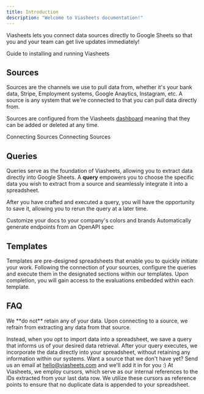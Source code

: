 ```yaml
---
title: Introduction
description: "Welcome to Viasheets documentation!"
---
```


Viasheets lets you connect data sources directly to Google Sheets so that you and your team can get live updates immediately!

<CardGroup cols={1}>
  <Card
    title="Quickstart"
    icon="rocket"
    href="/quickstart"
  >
    Guide to installing and running Viasheets
  </Card>
</CardGroup>

## Sources
Sources are the channels we use to pull data from, whether it's your bank data, Stripe, Employment systems, Google Anaytics, Instagram, etc. A source is any system that we're connected to that you can pull data directly from.

Sources are configured from the Viasheets [dashboard](https://dash.viasheets.com/dashboard) meaning that they can be added or deleted at any time.

<CardGroup cols={2}>
  <Card
    title="Connect a Source"
    icon="plus"
    href="/sources/connect"
  >
    Connecting Sources
  </Card>
  <Card
    title="Delete a Source"
    icon="trash"
    href="/sources/delete"
  >
    Connecting Sources
  </Card>
</CardGroup>

## Queries

Queries serve as the foundation of Viasheets, allowing you to extract data directly into Google Sheets. A **query** empowers you to choose the specific data you wish to extract from a source and seamlessly integrate it into a spreadsheet.

After you have crafted and executed a query, you will have the opportunity to save it, allowing you to rerun the query at a later time.

<CardGroup cols={2}>
  <Card
    title="Create a Query"
    icon="table"
    href="/query/create"
  >
    Customize your docs to your company's colors and brands
  </Card>
  <Card
    title="View & Run Saved Queries"
    icon="person-running"
    href="/query/view-and-run"
  >
    Automatically generate endpoints from an OpenAPI spec
  </Card>
</CardGroup>

## Templates
Templates are pre-designed spreadsheets that enable you to quickly initiate your work. Following the connection of your sources, configure the queries and execute them in the designated sections within our templates. Upon completion, you will gain access to the evaluations embedded within each template.

## FAQ
<AccordionGroup>
  <Accordion title="Where is my data stored?">
  We **do not** retain any of your data. Upon connecting to a source, we refrain from extracting any data from that source.

  Instead, when you opt to import data into a spreadsheet, we save a query that informs us of your desired data retrieval. After your query executes, we incorporate the data directly into your spreadsheet, without retaining any information within our systems.
  </Accordion>
  <Accordion title="How can I establish a connection to a source that is not listed?">
  Want a source that we don't have yet? Send us an email at [hello@viasheets.com](mailto:hello@viasheets.com) and we'll add it in for you :)
  </Accordion>
  <Accordion title="How do you prevent data from being added twice to a spreadsheet?">
  At Viasheets, we employ cursors, which serve as our internal references to the IDs extracted from your last data row. We utilize these cursors as reference points to ensure that no duplicate data is appended to your spreadsheet.
  </Accordion>
</AccordionGroup>

